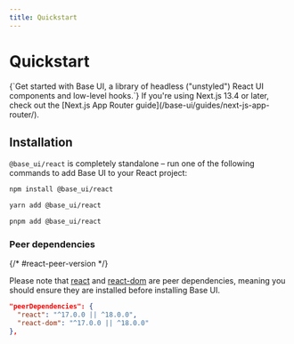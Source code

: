 ```yaml
---
title: Quickstart
---
```


# Quickstart

<Description>
  {`Get started with Base UI, a library of headless ("unstyled") React UI components and low-level
  hooks.`}
</Description>

<Callout type="info">
  If you're using Next.js 13.4 or later, check out the [Next.js App Router
  guide](/base-ui/guides/next-js-app-router/).
</Callout>

## Installation

`@base_ui/react` is completely standalone – run one of the following commands to add Base UI to your React project:

<codeblock storageKey="package-manager">

```bash npm
npm install @base_ui/react
```

```bash yarn
yarn add @base_ui/react
```

```bash pnpm
pnpm add @base_ui/react
```

</codeblock>

### Peer dependencies

{/* #react-peer-version */}

Please note that [react](https://www.npmjs.com/package/react) and [react-dom](https://www.npmjs.com/package/react-dom) are peer dependencies, meaning you should ensure they are installed before installing Base UI.

```json
"peerDependencies": {
  "react": "^17.0.0 || ^18.0.0",
  "react-dom": "^17.0.0 || ^18.0.0"
},
```

